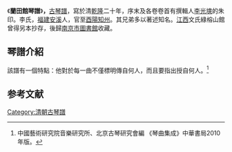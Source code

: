 《'''蘭田館琴譜'''》'''，'''[[古琴譜|古琴譜]]，寫於清[[乾隆|乾隆]]二十年，序末及各卷卷首有撰輯人[[李光塽|李光塽]]的朱印。李氏，[[福建|福建]][[安溪|安溪]]人，官至[[酉陽|酉陽]][[知州|知州]]。其兄弟多以著述知名。[[江西|江西]]文氏綠榕山館曾得另本抄存，後歸[[南京市圖書館|南京市圖書館]]收藏。

==琴譜介紹==
該譜有一個特點：他對於每一曲不僅標明傳自何人，而且要指出授自何人。<ref>中國藝術研究院音樂研究所、北京古琴研究會編 《琴曲集成》中華書局2010年版。</ref>

==参考文献==
{{reflist}}
[[Category:清朝古琴譜|Category:清朝古琴譜]]